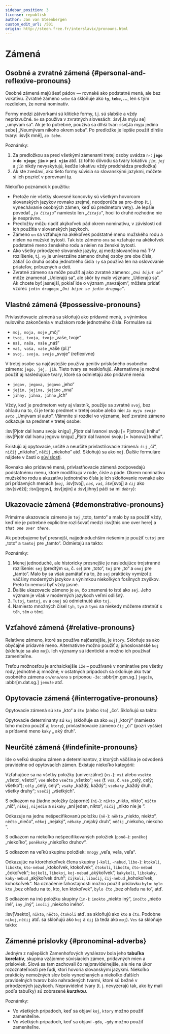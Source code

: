 ```yaml
---
sidebar_position: 3
license: republish
author: Jan van Steenbergen
custom_edit_url: /501
origin: http://steen.free.fr/interslavic/pronouns.html
---
```



# Zámená

## Osobné a zvratné zámená \{#personal-and-reflexive-pronouns}

Osobné zámená majú šesť pádov — rovnaké ako podstatné mená, ale bez vokatívu. Zvratné zámeno `sebe` sa skloňuje ako **`ty`, `tebe`,  ...**, len s tým rozdielom, že nemá nominatív.

Formy medzi zátvorkami sú klitické formy, t.j. sú slabšie a vždy neprízvučné. `Se` sa používa v zvratných slovesách: :isv[Ja myju se] „umývam sa“. Ak je to potrebné, používa sa dlhší tvar: :isv[Ja myju jedino sebe] „Neumývam nikoho okrem seba“. Po predložke je lepšie použiť dlhšie tvary: :isv[k mně], _`za tebe`_.

<PersonalAndReflexivePronouns />

Poznámky:

1. Za predložkou sa pred všetkými zámenami tretej osoby uvádza `n-`: **`jego` > `do njego`**; **`jim` > `pri njim`** atď. (z tohto dôvodu sa tvary lokatívu _`jim`_, _`jej`_ a _`jih`_ nikdy nevyskytujú, keďže lokatívu vždy predchádza predložka)
2. Ak ste zvedaví, ako tieto formy súvisia so slovanskými jazykmi, môžete si ich pozrieť v porovnaní [tu][1].

Niekoľko poznámok k použitiu:

- Pretože nie všetky slovesné koncovky sú všetkým hovorcom slovanských jazykov rovnako zrejmé, neodporúča sa pro-drop (t. j. vynechávanie osobných zámen, keď sú predmetom vety). Je lepšie povedať _„`ja čitaju`“_ namiesto len _„`čitaju`“_, hoci to druhé rozhodne nie je nesprávne.
- Predložky môžu riadiť akýkoľvek pád okrem nominatívu, v závislosti od ich použitia v slovanských jazykoch.
- Zámeno `on` sa vzťahuje na akékoľvek podstatné meno mužského rodu a nielen na mužské bytosti. Tak isto zámeno `ona` sa vzťahuje na akékoľvek podstatné meno ženského rodu a nielen na ženské bytosti.
- Ako všetky prirodzené slovanské jazyky, aj medzislovančina má T-V rozlíšenie, t.j. `vy` je univerzálne zámeno druhej osoby pre obe čísla, zatiaľ čo druhá osoba jednotného čísla `ty` sa používa len na oslovovanie priateľov, príbuzných a detí.
- Zvratné zámeno sa môže použiť aj ako zvratné zámeno: _„`Oni bijut se`“_ môže znamenať „Udierajú sa“, ale skôr by malo význam: „Udierajú sa“. Ak chcete byť jasnejší, pokiaľ ide o význam „navzájom“, môžete pridať vzorec `jedin drugogo`: _„`Oni bijut se jedin drugogo`“_.

## Vlastné zámená \{#possessive-pronouns}

Privlastňovacie zámená sa skloňujú ako prídavné mená, s výnimkou nulového zakončenia v mužskom rode jednotného čísla. Formuláre sú:

- `moj, moja, moje` „môj“
- `tvoj, tvoja, tvoje` „vaše, tvoje“
- `naš, naša, naše` „náš“
- `vaš, vaša, vaše` „vaše (pl.)“
- `svoj, svoja, svoje` „svoje“ (reflexívne)

V tretej osobe sa najčastejšie používa genitív príslušného osobného zámena: `jego, jej, jih`. Tieto tvary sa neskloňujú. Alternatívne je možné použiť aj nasledujúce tvary, ktoré sa odmietajú ako prídavné mená:

- `jegov, jegova, jegovo` „jeho“
- `jejin, jejina, jejino` „ona“
- `jihny, jihna, jihno` „ich“

Vždy, keď je predmetom vety aj vlastník, použije sa zvratné `svoj`, bez ohľadu na to, či je tento predmet v tretej osobe alebo nie: _`Ja myju svoje avto`_ „Umývam si auto“. Všimnite si rozdiel vo význame, keď zvratné zámeno odkazuje na predmet v tretej osobe:

:isv[Pjotr dal Ivanu svoju knigu] „Pjotr ​​​​dal Ivanovi svoju \[= Pjotrovu] knihu“
:isv[Pjotr dal Ivanu jegovu knigu] „Pjotr ​​dal Ivanovi svoju \[= Ivanovu] knihu“.

Existujú aj opytovacie, určité a neurčité privlastňovacie zámená: `čij` „čí“, `ničij` „niktoho“, `něčij` „niekoho“ atď. Skloňujú sa ako `moj`. Ďalšie formuláre nájdete v časti o [súvislosti][2].

Rovnako ako prídavné mená, privlastňovacie zámená zodpovedajú podstatnému menu, ktoré modifikujú v rode, čísle a páde. Okrem nominatívu mužského rodu a akuzatívu jednotného čísla je ich skloňovanie rovnaké ako pri prídavných menách (_`moj`_, :isv[tvoj], _`naš`_, _`vaš`_, :isv[svoj] a _`čij`_ ako :isv[svěži]; :isv[jegov], :isv[jejin]  a :isv[jihny] páči sa mi _`dobry`_):

<MojPronouns />

## Ukazovacie zámená \{#demonstrative-pronouns}

Primárne ukazovacie zámeno je `toj` „toto, tamto“ a malo by sa použiť vždy, keď nie je potrebné explicitne rozlišovať medzi :isv[this one over here] a _`that one over there`_.

Ak potrebujeme byť presnejší, najjednoduchším riešením je použiť `tutoj` pre „toto“ a `tamtoj` pre „tamto“. Odmietajú sa takto:

<TojPronouns />

Poznámky:

1. Menej jednoduché, ale historicky presnejšie je nasledujúce trojstranné rozlíšenie: `sej` (predtým `sa`, č. `se`) pre „toto“, `toj` pre „to“ a `onoj` pre „tamto“. Malo by sa však pamätať na to, že `sej` prakticky vymizol z väčšiny moderných jazykov s výnimkou niekoľkých fosílnych zvyškov. Preto to nemusí byť vždy jasné.
2. Ďalšie ukazovacie zámeno je `ov`, čo znamená to isté ako `sej`. Jeho význam je však v moderných jazykoch veľmi odlišný.
3. `Tutoj`, `tamtoj`, `ov`  a `onoj` sú odmietnuté ako `toj`.
4. Namiesto množných čísel `tyh`, `tym`  a `tymi` sa niekedy môžeme stretnúť s `těh`, `těm`  a `těmi`.

## Vzťahové zámená \{#relative-pronouns}

Relatívne zámeno, ktoré sa používa najčastejšie, je `ktory`. Skloňuje sa ako obyčajné prídavné meno. Alternatívne možno použiť aj juhoslovanské `koj` (skloňuje sa ako `moj`). Ich významy sú identické a možno ich používať zameniteľne.

Treťou možnosťou je archaickejšie `iže` – používané v nominatíve pre všetky rody, jednotné aj množné; v ostatných prípadoch sa skloňuje ako tvar osobného zámena `on/ona/ono` s príponou `-že`: :abbr[m.gen.sg.] `jegože`, :abbr[m.dat.sg.] `jemuže`  atď.

## Opytovacie zámená \{#interrogative-pronouns}

Opytovacie zámená sú `kto` „kto“ a `čto` (alebo `što`) „čo“. Skloňujú sa takto:

<KtoPronouns />

Opytovacie determinanty sú `koj` (skloňuje sa ako `moj`) „ktorý“ (namiesto toho možno použiť aj `ktory`), privlastňovacie zámeno `čij` „čí“ (pozri vyššie) a prídavné meno `kaky` „ aký druh“.

## Neurčité zámená \{#indefinite-pronouns}

Ide o veľkú skupinu zámen a determinantov, z ktorých väčšina je odvodená pravidelne od opytovacích zámen. Existuje niekoľko kategórií:

Vzťahujúce sa na všetky položky (univerzálne) (`vs-`): `vsi` alebo `vsekto` „všetci, všetci“, `vse` alebo `vsečto` „všetko“; `ves` (f. `vsa`, č. `vse` „celý, celý; všetko“); `cěly` „celý, celý“; `vsaky` „každý, každý“; `vsekaky` „každý druh, všetky druhy“; `vsečij` „všetkých“.

S odkazom na žiadne položky (záporné) (`ni-`): `nikto` „nikto, nikto“, `ničto` „nič“, `nikoj`, `nijedin`  a `nikaky` „ani jeden, nikto“, `ničij` „nikto nie je “.

Odkazuje na jednu nešpecifikovanú položku (`ně-`): `někto` „niekto, niekto“, `něčto` „niečo“, `někoj` „nejaký“, `někaky` „nejaký druh“, `něčij` „niekoho, niekoho “.

S odkazom na niekoľko nešpecifikovaných položiek (`poně–`): `poněkoj` „niekoľko“, `poněkaky` „niekoľko druhov“.

S odkazom na veľkú skupinu položiek: `mnogy` „veľa, veľa, veľa“.

Odkazujúc na ktoréhokoľvek člena skupiny (`-koli`, `-nebud`, `libo-`): `ktokoli`, `libokto`, `kto-nebud`  „ktokoľvek, ktokoľvek“, `čtokoli`, `libočto`, `čto-nebud`  „čokoľvek“; `kojkoli`, `libokoj`, `koj-nebud`  „akýkoľvek“, `kakykoli`, `libokaky`, `kaky-nebud`  „akýkoľvek druh“; `čijkoli`, `libočij`, `čij-nebud`  „kohokoľvek, kohokoľvek“. Na označenie ľahostajnosti možno použiť príslovku `bylo`: `bylo kto` „bez ohľadu na to, kto, len ktokoľvek“, `bylo čto` „bez ohľadu na to“, atď.

S odkazom na inú položku skupiny (`in-`): `inokto` „niekto iný“, `inočto` „niečo iné“, `iny` „iný“, `inočij` „niekoho iného“.

:isv[Vsekto], `nikto`, `něčto`, `čtokoli`  atď. sa skloňujú ako `kto` a `čto`. Podobne `nikoj`, `něčij`  atď. sa skloňujú ako `koj` a `čij` (a teda ako `moj`). `Ves` sa skloňuje takto:

<VesIsInflected />

## Zámenné príslovky \{#pronominal-adverbs}

Jedným z najlepších Zamenhofových vynálezov bola jeho **tabuľka korelatív**, skupina vzájomne súvisiacich zámen, prídavných mien a prísloviek. Slová sa tam zachovali čo najpravidelnejšie, ale nie na úkor rozoznateľnosti pre ľudí, ktorí hovoria slovanskými jazykmi. Niekoľko prakticky nemožných slov bolo vynechaných a niekoľko ďalších pravidelných tvarov bolo nahradených tvarmi, ktoré sú bežné v prirodzených jazykoch. Nepravidelné tvary (t. j. nevyzerajú tak, ako by mali podľa tabuľky) sú zobrazené _**kurzívou**_.

<PronominalAdverbs />

Poznámky:

- Vo všetkých prípadoch, keď sa objaví `koj`, `ktory` možno použiť zameniteľne.
- Vo všetkých prípadoch, keď sa objaví `-gda`, `-gdy` možno použiť zameniteľne.

[1]: http://steen.free.fr/interslavic/slavic_pronouns.html

[2]: \#pronominal_adverbs

